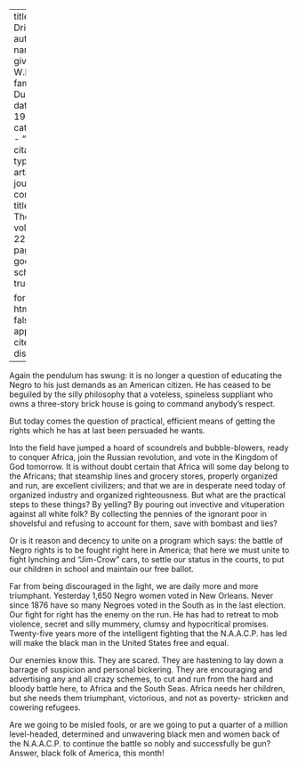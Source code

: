 
---
title: 'The Drive'
author:
  - name:
      given: W.E.B.
      family: Du Bois
date: May 1922
categories: 
  - ""
citation: 
  type: article-journal
  container-title: The Crisis
  volume: 22
  issue: 1
  page: 8
google-scholar: true

format:
  html:
    toc: false
    appendix-cite-as: display
---


Again the pendulum has swung: it is no longer a question of educating the Negro to his just demands as an American citizen. He has ceased to be beguiled by the silly philosophy that a voteless, spineless suppliant who owns a three-story brick house is going to command anybody's respect.

But today comes the question of practical, efficient means of getting the rights which he has at last been persuaded he wants.

Into the field have jumped a hoard of scoundrels and bubble-blowers, ready to conquer Africa, join the Russian revolution, and vote in the Kingdom of God tomorrow. It is without doubt certain that Africa will some day belong to the Africans; that steamship lines and grocery stores, properly organized and run, are excellent civilizers; and that we are in desperate need today of organized industry and organized righteousness. But what are the practical steps to these things? By yelling? By pouring out invective and vituperation against all white folk? By collecting the pennies of the ignorant poor in shovelsful and refusing to account for them, save with bombast and lies?

Or is it reason and decency to unite on a program which says: the battle of Negro rights is to be fought right here in America; that here we must unite to fight lynching and "Jim-Crow" cars, to settle our status in the courts, to put our children in school and maintain our free ballot.

Far from being discouraged in the light, we are daily more and more triumphant. Yesterday 1,650 Negro women voted in New Orleans. Never since 1876 have so many Negroes voted in the South as in the last election. Our fight for right has the enemy on the run. He has had to retreat to mob violence, secret and silly mummery, clumsy and hypocritical promises. Twenty-five years more of the intelligent fighting that the N.A.A.C.P. has led will make the black man in the United States free and equal.

Our enemies know this. They are scared. They are hastening to lay down a barrage of suspicion and personal bickering. They are encouraging and advertising any and all crazy schemes, to cut and run from the hard and bloody battle here, to Africa and the South Seas. Africa needs her children, but she needs them triumphant, victorious, and not as poverty-
stricken and cowering refugees.

Are we going to be misled fools, or are we going to put a quarter of a million level-headed, determined and unwavering black men and women back of the N.A.A.C.P. to continue the battle so nobly and successfully be­ gun? Answer, black folk of America, this month!

